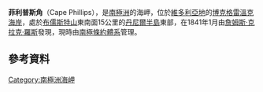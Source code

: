 {{coord|73|4|S|169|36|E|display=title}}

'''菲利普斯角'''（Cape Phillips），是[[南極洲|南極洲]]的海岬，位於[[維多利亞地|維多利亞地]]的[[博克格雷溫克海岸|博克格雷溫克海岸]]，處於[[布儒斯特山|布儒斯特山]]東南面15公里的[[丹尼爾半島|丹尼爾半島]]東部，在1841年1月由[[詹姆斯·克拉克·羅斯|詹姆斯·克拉克·羅斯]]發現，現時由[[南極條約體系|南極條約體系]]管理。

==參考資料==
{{usgs-gazetteer}}

{{DEFAULTSORT:Cape Phillips}}
[[Category:南極洲海岬|Category:南極洲海岬]]


{{BorchgrevinkCoast-geo-stub}}